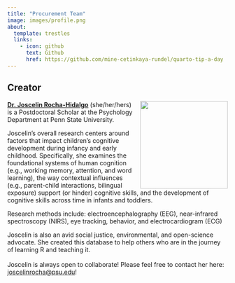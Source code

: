 ```yaml
---
title: "Procurement Team"
image: images/profile.png
about:
  template: trestles
  links:
    - icon: github
      text: Github
      href: https://github.com/mine-cetinkaya-rundel/quarto-tip-a-day
---
```


## Creator

![](images/team/joscelin.jpg){style="float:right;padding: 0 0 0 10px;" fig-alt="Headshot of Dr. Joscelin Rocha-Hidalgo" width="200"}

[**Dr. Joscelin Rocha-Hidalgo**](http://www.joscelinrocha.com/) (she/her/hers) is a Postdoctoral Scholar at the Psychology Department at Penn State University.

Joscelin's overall research centers around factors that impact children's cognitive development during infancy and early childhood. Specifically, she examines the foundational systems of human cognition (e.g., working memory, attention, and word learning), the way contextual influences (e.g., parent-child interactions, bilingual exposure) support (or hinder) cognitive skills, and the development of cognitive skills across time in infants and toddlers.

Research methods include: electroencephalography (EEG), near-infrared spectroscopy (NIRS), eye tracking, behavior, and electrocardiogram (ECG)

Joscelin is also an avid social justice, environmental, and open-science advocate. She created this database to help others who are in the journey of learning R and teaching it.\
\
Joscelin is always open to collaborate! Please feel free to contact her here: [joscelinrocha\@psu.edu](mailto:joscelinrocha@psu.edu)!

